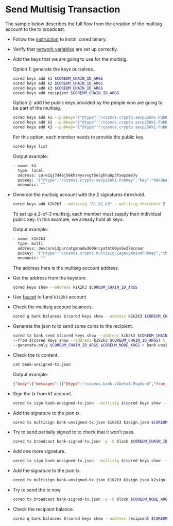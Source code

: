# Send Multisig Transaction

The sample below describes the full flow from the creation of the multisig account to the tx broadcast.

* Follow the [instruction](/docs/v4/tutorials/get-started/install-cored) to install cored binary.

* Verify that [network variables](/docs/v4/tutorials/get-started/setup-cli) are set up correctly.

* Add the keys that we are going to use for the multisig.

    Option 1: generate the keys ourselves.

    ```bash
    cored keys add k1 $COREUM_CHAIN_ID_ARGS
    cored keys add k2 $COREUM_CHAIN_ID_ARGS
    cored keys add k3 $COREUM_CHAIN_ID_ARGS
    cored keys add recipient $COREUM_CHAIN_ID_ARGS
    ```

    Option 2: add the public keys provided by the people who are going to be part of the multisig.

    ```bash
    cored keys add k1 --pubkey='{"@type":"/cosmos.crypto.secp256k1.PubKey","key":"A8kOpeBMbmri5rvLjlqN6kOuNzRVUnr2vtinCkKMmwKU"}' $COREUM_CHAIN_ID_ARGS
    cored keys add k2 --pubkey='{"@type":"/cosmos.crypto.secp256k1.PubKey","key":"Aul+q9bj3zZTADlKbLcpmn/roDj2d0DJIHIQiyCQM8Fk"}' $COREUM_CHAIN_ID_ARGS
    cored keys add k3 --pubkey='{"@type":"/cosmos.crypto.secp256k1.PubKey","key":"A3AcsNQ+FNwnUovxN/6/sa/vVN+Lc89IksZQKpLyAQ16"}' $COREUM_CHAIN_ID_ARGS
    ```

    For this option, each member needs to provide the public key.

    ```bash
    cored keys list
    ```

    Output example:

    ```bash
    - name: k1
      type: local
      address: core1qj7d46j56khz4ysvvgt5elghhu6p3fxepzme7y
      pubkey: '{"@type":"/cosmos.crypto.secp256k1.PubKey","key":"A8kOpeBMbmri5rvLjlqN6kOuNzRVUnr2vtinCkKMmwKU"}'
      mnemonic: ""
    ```

* Generate the multisig account with the 2 signatures threshold.

    ```bash
    cored keys add k1k2k3 --multisig "k1,k2,k3" --multisig-threshold 2 $COREUM_CHAIN_ID_ARGS
    ```

  To set up a 2-of-3 multisig, each member must supply their individual public key. In this example, we already hold all
  keys.

  Output example:

    ```bash
    - name: k1k2k3
      type: multi
      address: devcore13purcatgmnadw3606rcyatmt60ys6e37mcnaar
      pubkey: '{"@type":"/cosmos.crypto.multisig.LegacyAminoPubKey","threshold":2,"public_keys":[{"@type":"/cosmos.crypto.secp256k1.PubKey","key":"A8kOpeBMbmri5rvLjlqN6kOuNzRVUnr2vtinCkKMmwKU"},{"@type":"/cosmos.crypto.secp256k1.PubKey","key":"Aul+q9bj3zZTADlKbLcpmn/roDj2d0DJIHIQiyCQM8Fk"},{"@type":"/cosmos.crypto.secp256k1.PubKey","key":"A3AcsNQ+FNwnUovxN/6/sa/vVN+Lc89IksZQKpLyAQ16"}]}'
      mnemonic: ""
    ```

  The address here is the multisig account address.

* Get the address from the keystore.

    ```bash
    cored keys show --address k1k2k3 $COREUM_CHAIN_ID_ARGS
    ```

* Use [faucet](/docs/v4/tools-and-ecosystem/wallets) to fund `k1k2k3` account

* Check the multisig account balances.

    ```bash
    cored q bank balances $(cored keys show --address k1k2k3 $COREUM_CHAIN_ID_ARGS) $COREUM_CHAIN_ID_ARGS $COREUM_NODE_ARGS
    ```

* Generate the json tx to send some coins to the recipient.

    ```bash
    cored tx bank send $(cored keys show --address k1k2k3 $COREUM_CHAIN_ID_ARGS) $(cored keys show --address recipient $COREUM_CHAIN_ID_ARGS) 700$COREUM_DENOM \
    --from $(cored keys show --address k1k2k3 $COREUM_CHAIN_ID_ARGS) \
    --generate-only $COREUM_CHAIN_ID_ARGS $COREUM_NODE_ARGS > bank-unsigned-tx.json
    ```

* Check the tx content.

    ```bash
    cat bank-unsigned-tx.json
    ```
    Output example:
    ```json
    {"body":{"messages":[{"@type":"/cosmos.bank.v1beta1.MsgSend","from_address":"devcore13purcatgmnadw3606rcyatmt60ys6e37mcnaar","to_address":"devcore1lyru5pvjymya9xq0rsg406fss45sama8e9dqrs","amount":[{"denom":"dacore","amount":"700"}]}],"memo":"","timeout_height":"0","extension_options":[],"non_critical_extension_options":[]},"auth_info":{"signer_infos":[],"fee":{"amount":[{"denom":"dacore","amount":"300000000"}],"gas_limit":"200000","payer":"","granter":""}},"signatures":[]}
    ```

* Sign the tx from k1 account.

    ```bash
    cored tx sign bank-unsigned-tx.json --multisig $(cored keys show --address k1k2k3 $COREUM_CHAIN_ID_ARGS) --from k1 --output-document k1sign.json $COREUM_CHAIN_ID_ARGS $COREUM_NODE_ARGS
    ```

* Add the signature to the json tx.

    ```bash
    cored tx multisign bank-unsigned-tx.json k1k2k3 k1sign.json $COREUM_CHAIN_ID_ARGS $COREUM_NODE_ARGS > bank-signed-tx.json
    ```

* Try to send partially signed tx to check that it won't pass.

    ```bash
    cored tx broadcast bank-signed-tx.json -y -b block $COREUM_CHAIN_ID_ARGS $COREUM_NODE_ARGS
    ```

* Add one more signature.

    ```bash
    cored tx sign bank-unsigned-tx.json --multisig $(cored keys show --address k1k2k3 $COREUM_CHAIN_ID_ARGS) --from k2 --output-document k2sign.json $COREUM_CHAIN_ID_ARGS $COREUM_NODE_ARGS
    ```

* Add the signature to the json tx.

    ```bash
    cored tx multisign bank-unsigned-tx.json k1k2k3 k1sign.json k2sign.json $COREUM_CHAIN_ID_ARGS $COREUM_NODE_ARGS > bank-signed-tx.json
    ```

* Try to send the tx now.

    ```bash
    cored tx broadcast bank-signed-tx.json -y -b block $COREUM_NODE_ARGS $COREUM_CHAIN_ID_ARGS
    ```

* Check the recipient balance.

    ```bash
    cored q bank balances $(cored keys show --address recipient $COREUM_CHAIN_ID_ARGS) $COREUM_CHAIN_ID_ARGS $COREUM_NODE_ARGS
    ```
